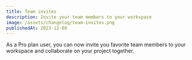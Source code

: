 ```yaml
---
title: Team invites
description: Invite your team members to your workspace
image: /assets/changelog/team-invites.png
publishedAt: 2023-12-08
---
```


As a Pro plan user, you can now invite you favorite team members to your
workspace and collaborate on your project together.
